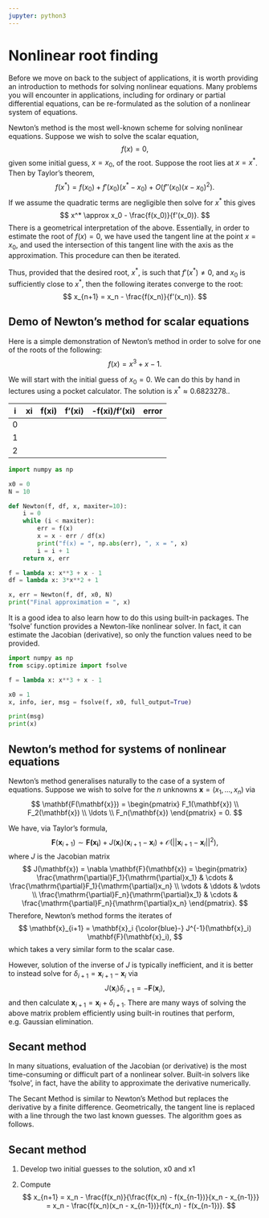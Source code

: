 ```yaml
---
jupyter: python3
---
```


# Nonlinear root finding {#sec-newton}

Before we move on back to the subject of applications, it is worth providing an introduction to methods for solving nonlinear equations. Many problems you will encounter in applications, including for ordinary or partial differential equations, can be re-formulated as the solution of a nonlinear system of equations. 

Newton's method is the most well-known scheme for solving nonlinear equations. Suppose we wish to solve the scalar equation, 
$$
f(x) = 0,
$$
given some initial guess, $x = x_0$, of the root. Suppose the root lies at $x = x^*$. Then by Taylor's theorem,
$$
f(x^*) = f(x_0) + f'(x_0)(x^* - x_0) + O(f''(x_0)(x - x_0)^2).
$$ 
If we assume the quadratic terms are negligible then solve for $x^*$ this gives
$$
x^* \approx x_0 - \frac{f(x_0)}{f'(x_0)}.
$$ 
There is a geometrical interpretation of the above. Essentially, in order to estimate the root of $f(x) = 0$, we have used the tangent line at the point $x = x_0$, and used the intersection of this tangent line with the axis as the approximation. This procedure can then be iterated.

Thus, provided that the desired root, $x^*$, is such that $f'(x^*) \neq 0$, and $x_0$ is sufficiently close to $x^*$, then the following iterates converge to the root: 
$$
x_{n+1} = x_n - \frac{f(x_n)}{f'(x_n)}.
$$

## Demo of Newton's method for scalar equations

Here is a simple demonstration of Newton's method in order to solve for one of the roots of the following:
$$
f(x) = x^3 + x - 1.
$$ 

We will start with the initial guess of $x_0 = 0$. We can do this by hand in lectures using a pocket calculator. The solution is $x^* \approx 0.6823278..$

| i | xi | f(xi) | f'(xi) | -f(xi)/f'(xi) | error |
| --- | --- | --- | --- | --- | --- | 
| 0 | | | | | |
| 1 | | | | | |
| 2 | | | | | 


```python
import numpy as np

x0 = 0
N = 10

def Newton(f, df, x, maxiter=10):
	i = 0
	while (i < maxiter):
		err = f(x)
		x = x - err / df(x)
		print("f(x) = ", np.abs(err), ", x = ", x)
		i = i + 1
	return x, err

f = lambda x: x**3 + x - 1
df = lambda x: 3*x**2 + 1

x, err = Newton(f, df, x0, N)
print("Final approximation = ", x)
```

<!--
```python
import numpy as np

def Newton(f, df, x, maxiter=100, tol=1e-12, display=0):
	i = 0
	while (abs(f(x) - 0) > tol) and (i < maxiter):
		err = f(x)
		x = x - err / df(x)
		if display == 1:
			print("f(x) = ", np.abs(err), ", x = ", x)
		i = i + 1
	return x, err

f = lambda x: x**3 + x - 1
df = lambda x: 3*x**2 + 1

x = 0
x, err = Newton(f, df, x, 10, 1e-8, 1)
print("Final approximation = ", x)
```
--> 

It is a good idea to also learn how to do this using built-in packages. The 'fsolve' function provides a Newton-like nonlinear solver. In fact, it can estimate the Jacobian (derivative), so only the function values need to be provided.

```python
import numpy as np
from scipy.optimize import fsolve

f = lambda x: x**3 + x - 1

x0 = 1
x, info, ier, msg = fsolve(f, x0, full_output=True)

print(msg)
print(x)
```

## Newton's method for systems of nonlinear equations

Newton's method generalises naturally to the case of a system of equations. Suppose we wish to solve for the $n$ unknowns $\mathbf{x} = (x_1, \ldots, x_n)$ via 
$$
\mathbf{F(\mathbf{x}}) = 
\begin{pmatrix}
F_1(\mathbf{x}) \\
F_2(\mathbf{x}) \\
\ldots \\
F_n(\mathbf{x})
\end{pmatrix} = 0.
$$

We have, via Taylor's formula, 
$$
\mathbf{F}(\mathbf{x}_{i+1}) \sim  \mathbf{F(\mathbf{x}_i}) + J(\mathbf{x}_i)(\mathbf{x}_{i+1} - \mathbf{x}_i) + \mathcal{O}(||\mathbf{x}_{i+1} - \mathbf{x}_i||^2),
$$
where $J$ is the Jacobian matrix
$$
J(\mathbf{x}) = \nabla \mathbf{F}(\mathbf{x}) = 
\begin{pmatrix}
\frac{\mathrm{\partial}F_1}{\mathrm{\partial}x_1} & 
\cdots &
\frac{\mathrm{\partial}F_1}{\mathrm{\partial}x_n} \\
\vdots & \ddots & \vdots \\
\frac{\mathrm{\partial}F_n}{\mathrm{\partial}x_1} & 
\cdots &
\frac{\mathrm{\partial}F_n}{\mathrm{\partial}x_n}
\end{pmatrix}.
$$
Therefore, Newton's method forms the iterates of 
$$
\mathbf{x}_{i+1} = \mathbf{x}_i {\color{blue}-} J^{-1}(\mathbf{x}_i) \mathbf{F}(\mathbf{x}_i),
$$
which takes a very similar form to the scalar case. 

However, solution of the inverse of $J$ is typically inefficient, and it is better to instead solve for $\delta_{i+1} = \mathbf{x}_{i+1} - \mathbf{x}_i$ via 
$$
J(\mathbf{x}_i) \delta_{i+1} = - \mathbf{F}(\mathbf{x}_i),
$$
and then calculate $\mathbf{x}_{i+1} = \mathbf{x}_i + \delta_{i+1}$. There are many ways of solving the above matrix problem efficiently using built-in routines that perform, e.g. Gaussian elimination.

## Secant method 

In many situations, evaluation of the Jacobian (or derivative) is the most time-consuming or difficult part of a nonlinear solver. Built-in solvers like 'fsolve', in fact, have the ability to approximate the derivative numerically. 

The Secant Method is similar to Newton's Method but replaces the derivative by a finite difference. Geometrically, the tangent line is replaced with a line through the two last known guesses. The algorithm goes as follows. 

:::{.callout-note}
## Secant method

1. Develop two initial guesses to the solution, x0 and x1

2. Compute 
$$
x_{n+1} = x_n - \frac{f(x_n)}{\frac{f(x_n) - f(x_{n-1})}{x_n - x_{n-1}}} =  x_n - \frac{f(x_n)(x_n - x_{n-1})}{f(x_n) - f(x_{n-1})}.
$$ 

:::


<!-- 
http://hplgit.github.io/prog4comp/doc/pub/._p4c-solarized-Python031.html
-->









